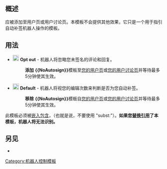 {{Documentation subpage}}
{{Bot use warning|bots=[[User:Cewbot]]}}

==概述==
'''{{tl|NoAutosign}}''' 应被添加至用户页或用户讨论页。本模板不会提供其他效果，它只是一个用于指引自动补签机器人操作的模板。

==用法==
*[[Image:Symbol_declined.svg|20px]] '''Opt out''' - 机器人将忽略您未签名的评论和回复。
*:'''添加''' '''<nowiki>{{NoAutosign}}</nowiki>'''模板至[[Special:MyPage|您的用户页]]或[[Special:Mytalk|您的用户讨论页]]并等待最多5分钟使其生效。

*[[Image:Symbol neutral vote.svg|20px]] '''Default''' - 机器人将视您的编辑次数来判断是否为您自动补签。
*:'''移除''' '''<nowiki>{{NoAutosign}}</nowiki>'''模板自[[Special:MyPage|您的用户页]]或[[Special:Mytalk|您的用户讨论页]]并等待最多5分钟使其生效。
此模板必须被[[WP:TRANS|嵌入包含]]，（也就是说，不要使用 "subst:"）。'''如果您[[WP:SUBST|替换引用]]了本模板，机器人将无法识别。'''

==另见==
*{{tlx|YesAutosign}}

<includeonly>
<!-- INTERWIKIS AND CATEGORIES HERE -->
[[Category:机器人控制模板]]
</includeonly>